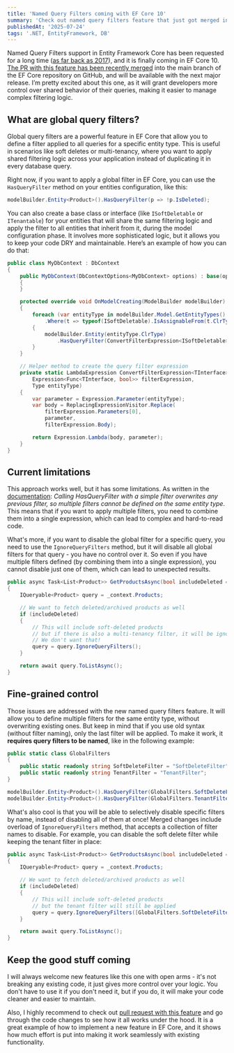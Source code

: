 ```yaml
---
title: 'Named Query Filters coming with EF Core 10' 
summary: 'Check out named query filters feature that just got merged into EF Core. More control over your queries!'
publishedAt: '2025-07-24'
tags: '.NET, EntityFramework, DB'
---
```


Named Query Filters support in Entity Framework Core has been requested for a long time ([as far back as 2017](https://github.com/dotnet/efcore/issues/8576)), and it is finally coming in EF Core 10. [The PR with this feature has been recently merged](https://github.com/dotnet/efcore/pull/36028) into the main branch of the EF Core repository on GitHub, and will be available with the next major release. I’m pretty excited about this one, as it will grant developers more control over shared behavior of their queries, making it easier to manage complex filtering logic.

## What are global query filters?

Global query filters are a powerful feature in EF Core that allow you to define a filter applied to all queries for a specific entity type. This is useful in scenarios like soft deletes or multi-tenancy, where you want to apply shared filtering logic across your application instead of duplicating it in every database query.

Right now, if you want to apply a global filter in EF Core, you can use the `HasQueryFilter` method on your entities configuration, like this:

```csharp
modelBuilder.Entity<Product>().HasQueryFilter(p => !p.IsDeleted);
```

You can also create a base class or interface (like `ISoftDeletable` or `ITenantable`) for your entities that will share the same filtering logic and apply the filter to all entities that inherit from it, during the model configuration phase. It involves more sophisticated logic, but it allows you to keep your code DRY and maintainable. Here’s an example of how you can do that:

```csharp
public class MyDbContext : DbContext
{
    public MyDbContext(DbContextOptions<MyDbContext> options) : base(options)
    {
    }

    protected override void OnModelCreating(ModelBuilder modelBuilder)
    {
        foreach (var entityType in modelBuilder.Model.GetEntityTypes()
            .Where(t => typeof(ISoftDeletable).IsAssignableFrom(t.ClrType)))
        {
            modelBuilder.Entity(entityType.ClrType)
                .HasQueryFilter(ConvertFilterExpression<ISoftDeletable>(e => !e.IsDeleted, entityType.ClrType));
        }
    }

    // Helper method to create the query filter expression
    private static LambdaExpression ConvertFilterExpression<TInterface>(
        Expression<Func<TInterface, bool>> filterExpression,
        Type entityType)
    {
        var parameter = Expression.Parameter(entityType);
        var body = ReplacingExpressionVisitor.Replace(
            filterExpression.Parameters[0],
            parameter,
            filterExpression.Body);

        return Expression.Lambda(body, parameter);
    }
}
```

## Current limitations

This approach works well, but it has some limitations. As written in the [documentation](https://learn.microsoft.com/en-us/ef/core/querying/filters?tabs=ef10): *Calling HasQueryFilter with a simple filter overwrites any previous filter, so multiple filters cannot be defined on the same entity type*. This means that if you want to apply multiple filters, you need to combine them into a single expression, which can lead to complex and hard-to-read code.

What's more, if you want to disable the global filter for a specific query, you need to use the `IgnoreQueryFilters` method, but it will disable all global filters for that query - you have no control over it. So even if you have multiple filters defined (by combining them into a single expression), you cannot disable just one of them, which can lead to unexpected results.

```csharp
public async Task<List<Product>> GetProductsAsync(bool includeDeleted = false)
{
    IQueryable<Product> query = _context.Products;

    // We want to fetch deleted/archived products as well
    if (includeDeleted)
    {
        // This will include soft-deleted products
        // but if there is also a multi-tenancy filter, it will be ignored as well
        // We don't want that!
        query = query.IgnoreQueryFilters();
    }

    return await query.ToListAsync();
}
```

## Fine-grained control

Those issues are addressed with the new named query filters feature. It will allow you to define multiple filters for the same entity type, without overwriting existing ones. But keep in mind that if you use old syntax (without filter naming), only the last filter will be applied. To make it work, it **requires query filters to be named**, like in the following example:

```csharp
public static class GlobalFilters
{
    public static readonly string SoftDeleteFilter = "SoftDeleteFilter";
    public static readonly string TenantFilter = "TenantFilter";
}

modelBuilder.Entity<Product>().HasQueryFilter(GlobalFilters.SoftDeleteFilter, p => !p.IsDeleted);
modelBuilder.Entity<Product>().HasQueryFilter(GlobalFilters.TenantFilter, p => p.TenantId == _currentTenantId);
```

What's also cool is that you will be able to selectively disable specific filters by name, instead of disabling all of them at once! Merged changes include overload of `IgnoreQueryFilters` method, that accepts a collection of filter names to disable. For example, you can disable the soft delete filter while keeping the tenant filter in place:

```csharp
public async Task<List<Product>> GetProductsAsync(bool includeDeleted = false)
{
    IQueryable<Product> query = _context.Products;

    // We want to fetch deleted/archived products as well
    if (includeDeleted)
    {
        // This will include soft-deleted products
        // but the tenant filter will still be applied
        query = query.IgnoreQueryFilters([GlobalFilters.SoftDeleteFilter]);
    }

    return await query.ToListAsync();
}
```

## Keep the good stuff coming

I will always welcome new features like this one with open arms - it's not breaking any existing code, it just gives more control over your logic. You don't have to use it if you don't need it, but if you do, it will make your code cleaner and easier to maintain.

Also, I highly recommend to check out [pull request with this feature](https://github.com/dotnet/efcore/pull/36028) and go through the code changes to see how it all works under the hood. It is a great example of how to implement a new feature in EF Core, and it shows how much effort is put into making it work seamlessly with existing functionality.